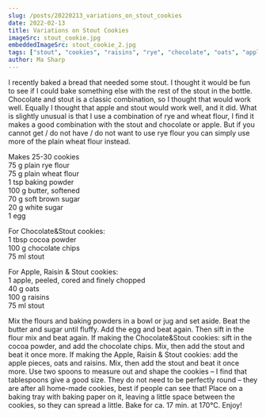 ```yaml
---
slug: /posts/20220213_variations_on_stout_cookies
date: 2022-02-13
title: Variations on Stout Cookies
imageSrc: stout_cookie.jpg
embeddedImageSrc: stout_cookie_2.jpg
tags: ["stout", "cookies", "raisins", "rye", "chocolate", "oats", "apple", "autumn", "baking" ]
author: Ma Sharp
---
```


I recently baked a bread that needed some stout. I thought it would be fun to see if I could bake something else with the rest of the stout in the bottle. Chocolate and stout is a classic combination, so I thought that would work well. Equally I thought that apple and stout would work well, and it did. What is slightly unusual is that I use a combination of rye and wheat flour, I find it makes a good combination with the stout and chocolate or apple. But if you cannot get / do not have / do not want to use rye flour you can simply use more of the plain wheat flour instead.  

Makes 25-30 cookies  
75 g plain rye flour  
75 g plain wheat flour  
1 tsp baking powder  
100 g butter, softened   
70 g soft brown sugar  
20 g white sugar  
1 egg  
 
For Chocolate&Stout cookies:  
1 tbsp cocoa powder  
100 g chocolate chips  
75 ml stout  

For Apple, Raisin & Stout cookies:  
1 apple, peeled, cored and finely chopped  
40 g oats  
100 g raisins  
75 ml stout  
 
Mix the flours and baking powders in a bowl or jug and set aside. 
Beat the butter and sugar until fluffy. Add the egg and beat again. Then sift in the flour mix and beat again. 
If making the Chocolate&Stout cookies: sift in the cocoa powder, and add the chocolate chips. Mix, then add the stout and beat it once more. 
If making the Apple, Raisin & Stout cookies: add the apple pieces, oats and raisins. Mix, then add the stout and beat it once more. 
Use two spoons to measure out and shape the cookies – I find that tablespoons give a good size. They do not need to be perfectly round – they are after all home-made cookies, best if people can see that! Place on a baking tray with baking paper on it, leaving a little space between the cookies, so they can spread a little. 
Bake for ca. 17 min. at 170°C. Enjoy!  
  
<BlogEmbeddedImage alt='The result' localImages={props.localImages} />  